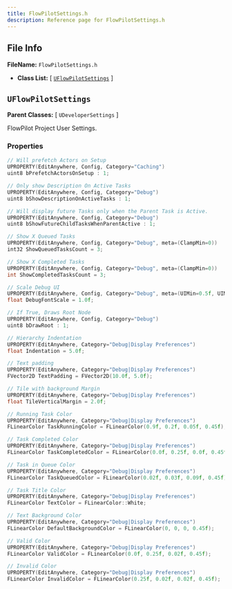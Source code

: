 ```yaml
---
title: FlowPilotSettings.h
description: Reference page for FlowPilotSettings.h
---
```


## File Info

__FileName:__ `FlowPilotSettings.h`
- __Class List:__ 
[ [`UFlowPilotSettings`](#uflowpilotsettings) ]


## `UFlowPilotSettings` 


__Parent Classes:__
[ `UDeveloperSettings` ]

 
FlowPilot Project User Settings. 

### Properties

```cpp
// Will prefetch Actors on Setup 
UPROPERTY(EditAnywhere, Config, Category="Caching")
uint8 bPrefetchActorsOnSetup : 1;

// Only show Description On Active Tasks 
UPROPERTY(EditAnywhere, Config, Category="Debug")
uint8 bShowDescriptionOnActiveTasks : 1;

// Will display future Tasks only when the Parent Task is Active. 
UPROPERTY(EditAnywhere, Config, Category="Debug")
uint8 bShowFutureChildTasksWhenParentActive : 1;

// Show X Queued Tasks 
UPROPERTY(EditAnywhere, Config, Category="Debug", meta=(ClampMin=0))
int32 ShowQueuedTasksCount = 3;

// Show X Completed Tasks 
UPROPERTY(EditAnywhere, Config, Category="Debug", meta=(ClampMin=0))
int ShowCompletedTasksCount = 3;

// Scale Debug UI 
UPROPERTY(EditAnywhere, Config, Category="Debug", meta=(UIMin=0.5f, UIMax=2.0f))
float DebugFontScale = 1.0f;

// If True, Draws Root Node 
UPROPERTY(EditAnywhere, Config, Category="Debug")
uint8 bDrawRoot : 1;

// Hierarchy Indentation 
UPROPERTY(EditAnywhere, Category="Debug|Display Preferences")
float Indentation = 5.0f;

// Text padding 
UPROPERTY(EditAnywhere, Category="Debug|Display Preferences")
FVector2D TextPadding = FVector2D(10.0f, 5.0f);

// Tile with background Margin 
UPROPERTY(EditAnywhere, Category="Debug|Display Preferences")
float TileVerticalMargin = 2.0f;

// Running Task Color 
UPROPERTY(EditAnywhere, Category="Debug|Display Preferences")
FLinearColor TaskRunningColor = FLinearColor(0.9f, 0.2f, 0.05f, 0.45f);

// Task Completed Color 
UPROPERTY(EditAnywhere, Category="Debug|Display Preferences")
FLinearColor TaskCompletedColor = FLinearColor(0.0f, 0.25f, 0.0f, 0.45f);

// Task in Queue Color 
UPROPERTY(EditAnywhere, Category="Debug|Display Preferences")
FLinearColor TaskQueuedColor = FLinearColor(0.02f, 0.03f, 0.09f, 0.45f);

// Task Title Color 
UPROPERTY(EditAnywhere, Category="Debug|Display Preferences")
FLinearColor TextColor = FLinearColor::White;

// Text Background Color 
UPROPERTY(EditAnywhere, Category="Debug|Display Preferences")
FLinearColor DefaultBackgroundColor = FLinearColor(0, 0, 0, 0.45f);

// Valid Color 
UPROPERTY(EditAnywhere, Category="Debug|Display Preferences")
FLinearColor ValidColor = FLinearColor(0.0f, 0.25f, 0.02f, 0.45f);

// Invalid Color 
UPROPERTY(EditAnywhere, Category="Debug|Display Preferences")
FLinearColor InvalidColor = FLinearColor(0.25f, 0.02f, 0.02f, 0.45f);

```
